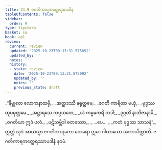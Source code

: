 ```yaml
---
title: 24.9 ဇဂတိကာရကတ္ထေရအပဒါန
tableOfContents: false
sidebar:
  order: 9
type: tipitaka
basket: su
book: ap1
review:
  current: review
  updated: '2025-10-23T09:13:31.575092'
  updated_by: ''
  notes: ''
  history:
  - state: review
    date: '2025-10-23T09:13:31.575092'
    updated_by: ''
    notes: ''
    previous_state: draft
---
```



<ReviewStatus review={frontmatter.review} showDetails={true} />

<HypothesisAnnotation frontmatter={frontmatter} />

<DynamicBreadcrumb />

<Division number="33" book="ap1" e="ch" v="20" p="248">

<Paragraph number="3021" type="verses" book="ap1">
_“နိဗ္ဗုတေ လောကနာထမှိ,_  
_အတ္ထဒဿိ နရုတ္တမေ;_  
_ဇဂတီ ကာရိတာ မယှံ,_  
_ဗုဒ္ဓဿ ထူပမုတ္တမေ._  

</Paragraph>

</Division>
<Division number="34" book="ap1" e="ch" v="20" p="248">

<Paragraph number="3022" type="verses" book="ap1">
_အဋ္ဌာရသေ ကပ္ပသတေ,_  
_ယံ ကမ္မမကရိံ တဒါ;_  
_ဒုဂ္ဂတိံ နာဘိဇာနာမိ,_  
_ဇဂတိယာ ဣဒံ ဖလံ._  

</Paragraph>

</Division>
<Division number="35" book="ap1" e="ch" v="20" p="249">

<Paragraph number="3023" type="verses" book="ap1">
_ပဋိသမ္ဘိဒါ စတဿော,_  
_ …ပေ… _  
_ကတံ ဗုဒ္ဓဿ သာသနံ”._  

</Paragraph>

<Paragraph number="3024" book="ap1">
ဣတ္ထံ သုဒံ အာယသ္မာ ဇဂတိကာရကော ထေရော ဣမာ ဂါထာယော အဘာသိတ္ထာတိ.

</Paragraph>
</Division>

<Paragraph number="3025" type="center" book="ap1">
ဇဂတိကာရကတ္ထေရဿာပဒါနံ နဝမံ.
</Paragraph>